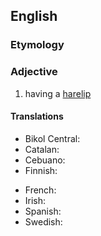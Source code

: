==English==

===Etymology===
{{suffix|en|harelip|ed}}

===Adjective===
{{en-adj|-}}

# having a [[harelip]]

====Translations====
{{trans-top|having a harelip}}
* Bikol Central: {{t|bcl|pungit}}
* Catalan: {{t|ca|llavifès}}
* Cebuano: {{t|ceb|bungi}}
* Finnish: {{t|fi|halkihuulinen}}
{{trans-mid}}
* French: {{t-needed|fr}}
* Irish: {{t|ga|gnásach}}
* Spanish: {{t-needed|es}}
* Swedish: {{t+|sv|harmynt}}
{{trans-bottom}}